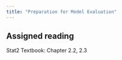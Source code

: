 ```yaml
---
title: "Preparation for Model Evaluation"
---
```


## Assigned reading

Stat2 Textbook: Chapter 2.2, 2.3